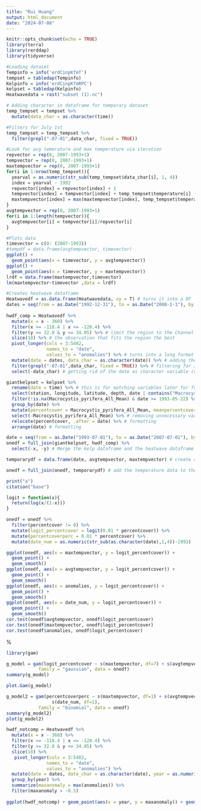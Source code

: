 ```yaml
---
title: "Rui Huang"
output: html_document
date: "2024-07-08"
---
```

```r
knitr::opts_chunk$set(echo = TRUE)
library(terra)
library(rerddap)
library(tidyverse)
```


```r
#Loading dataset
Tempinfo = info('erdCinpKfmT')
tempset = tabledap(Tempinfo)
Kelpinfo = info('erdCinpKfmRPC')
kelpset = tabledap(Kelpinfo)
Heatwavedata = rast("subset (1).nc")
```
```r
# Adding character in dataframe for temporary dataset
temp_tempset = tempset %>% 
  mutate(data_char = as.character(time))
```

```r
#Filters for July 1st
temp_tempset = temp_tempset %>% 
  filter(grepl("-07-01",data_char, fixed = TRUE))
```

```r
#Look for avg temerature and max temperature via iteration
repvector = rep(0, 2007-1993+1)
tempvector = rep(0, 2007-1993+1)
maxtempvector = rep(0, 2007-1993+1)
for(i in 1:nrow(temp_tempset)){
  yearval = as.numeric(str_sub(temp_tempset$data_char[i], 1, 4))
  index = yearval - 1992 
  repvector[index] = repvector[index] + 1
  tempvector[index] = tempvector[index] + temp_tempset$temperature[i]
  maxtempvector[index] = max(maxtempvector[index], temp_tempset$temperature[i])
}
avgtempvector = rep(0, 2007-1993+1)
for(i in 1:length(tempvector)){
  avgtempvector[i] = tempvector[i]/repvector[i]
}
```

```r
#Plots data
timevector = c(0: (2007-1993))
#tempdf = data.frame(avgtempvector, timevector)
ggplot() +
  geom_point(aes(x = timevector, y = avgtempvector))
ggplot() +
  geom_point(aes(x = timevector, y = maxtempvector))
lrdf = data.frame(maxtempvector,timevector)
lm(maxtempvector~timevector ,data = lrdf)
```

```r
#Creates heatwave dataframe
Heatwavedf = as.data.frame(Heatwavedata, xy = T) # turns it into a DF
dates = seq(from = as.Date("1992-12-31"), to = as.Date("2008-1-1"), by = "day") # creates dates for the dataframe
 
hwdf_comp = Heatwavedf %>%
  mutate(x = x - 360) %>% 
  filter(x >= -118.4 | x <= -120.4) %>% 
  filter(y >= 32.8 & y <= 34.05) %>% # limit the region to the Channel Islands
  slice(18) %>% # the observation that fits the region the best
  pivot_longer(cols = 3:5482,
               names_to = "date",
               values_to = "anomalies") %>% # turns into a long format
  mutate(date = dates, data_char = as.character(date)) %>% # adding the dates to the dataframe
  filter(grepl("-07-01",data_char, fixed = TRUE)) %>% # filtering for July 1st
  select(-data_char) # getting rid of the date as character variable (date as time is still there)
```


```r
giantkelpset = kelpset %>%
  rename(date = time) %>% # this is for matching variables later for full_join
  select(station, longitude, latitude, depth, date | contains("Macrocystis_pyrifera")) %>% 
  filter(!is.na(Macrocystis_pyrifera_All_Mean) & date >= 1993-05-22) %>% # now we have all the actual values for giant kelp cover within the time frame of the temperature dataset
  group_by(date) %>% 
  mutate(percentcover = Macrocystis_pyrifera_All_Mean, meanpercentcover = mean(percentcover), meandepth = mean(depth)) %>% # make the percent cover easier to type and take the average of it across all locations
  select(-Macrocystis_pyrifera_All_Mean) %>% # removing unnecessary variables 
  relocate(percentcover, .after = date) %>% # formatting
  arrange(date) # formatting

```

```r
date = seq(from = as.Date("1993-07-01"), to = as.Date("2007-07-01"), by = "year")
onedf = full_join(giantkelpset, hwdf_comp) %>% 
  select(-x, -y) # Merge the kelp dataframe and the heatwave dataframe and get rid of lat/lon for the heatwave df

temporarydf = data.frame(date, avgtempvector, maxtempvector) # create a dataframe out of the temperature and time vectors

onedf = full_join(onedf, temporarydf) # add the temperature data to the one dataframe
```
```r
print("a")
citation("base")
```
```r
logit = function(x){
  return(log(x/(1-x)))
}

onedf = onedf %>% 
  filter(percentcover != 0) %>% 
  mutate(logit_percentcover = logit(0.01 * percentcover)) %>% 
  mutate(percentcoverperc = 0.01 * percentcover) %>% 
  mutate(date_num = as.numeric(str_sub(as.character(date),1,4))-1993)
```


```r
ggplot(onedf, aes(x = maxtempvector, y = logit_percentcover)) +
  geom_point() +
  geom_smooth()
ggplot(onedf, aes(x = avgtempvector, y = logit_percentcover)) +
  geom_point() +
  geom_smooth()
ggplot(onedf, aes(x = anomalies, y = logit_percentcover)) +
  geom_point() +
  geom_smooth()
ggplot(onedf, aes(x = date_num, y = logit_percentcover)) +
  geom_point() +
  geom_smooth()
cor.test(onedf$avgtempvector, onedf$logit_percentcover)
cor.test(onedf$maxtempvector, onedf$logit_percentcover)
cor.test(onedf$anomalies, onedf$logit_percentcover)
```

%
```r
library(gam)

```

```r
g_model = gam(logit_percentcover ~ s(maxtempvector, df=7) + s(avgtempvector, df =4) + s(anomalies, df = 2) + date_num,
            family = "gaussian", data = onedf)
summary(g_model)
```

```r
plot.Gam(g_model)
```
```r
g_model2 = gam(percentcoverperc ~ s(maxtempvector, df=1) + s(avgtempvector, df =1) + s(anomalies, df = 2)+
                 s(date_num, df=1),
            family = "binomial", data = onedf)
summary(g_model2)
plot(g_model2)
```

```r
hwdf_notcomp = Heatwavedf %>% 
  mutate(x = x - 360) %>% 
  filter(x >= -118.4 | x <= -120.4) %>% 
  filter(y >= 32.8 & y <= 34.05) %>%
  slice(18) %>% 
   pivot_longer(cols = 3:5482,
               names_to = "date",
               values_to = "anomalies") %>% 
  mutate(date = dates, date_char = as.character(date), year = as.numeric(format(date, '%Y'))) %>% 
  group_by(year) %>% 
  summarize(maxanomaly = max(anomalies)) %>% 
  filter(maxanomaly > -0.5)
  
ggplot(hwdf_notcomp) + geom_point(aes(x = year, y = maxanomaly)) + geom_smooth(aes(x = year, y = maxanomaly)) 
```

```r

```


